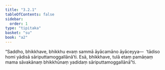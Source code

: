 ```yaml
---
title: "3.2.1"
tableOfContents: false
sidebar:
  order: 1
type: "tipitaka"
basket: "su"
book: "a2"
---
```



<DynamicBreadcrumb />

<Division number="131" book="a2">

<Paragraph number="217" book="a2">
“Saddho, bhikkhave, bhikkhu evaṃ sammā āyācamāno āyāceyya—  ‘tādiso homi yādisā sāriputtamoggallānā’ti. Esā, bhikkhave, tulā etaṃ pamāṇaṃ mama sāvakānaṃ bhikkhūnaṃ yadidaṃ sāriputtamoggallānā”ti.
</Paragraph>
</Division>